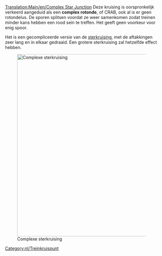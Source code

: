 [[Translation:Main/en/Complex Star Junction]]
{{en/-}}{{kruispuntenmenu/Nl}}
Deze kruising is oorspronkelijk verkeerd aangeduid als een '''complex rotonde''', of CRAB, ook al is er geen rotondelus. De sporen splitsen voordat ze weer samenkomen zodat treinen minder kans hebben een rood sein te treffen. Het geeft geen voorkeur voor enig spoor.

Het is een gecompliceerde versie van de [[Main/nl/Sterkruising|sterkruising]], met de aftakkingen zeer lang en in elkaar gedraaid. Een grotere sterkruising zal hetzelfde effect hebben.

[[File:en/Lgroundabout.png|none|thumb|600px|Complexe sterkruising]]

{{Template:Kruispuntcriteria/Nl|Kostbaar|3|0|1|1|1|1|0|0|0|0|0||Defecte treien hebben alleen effect op dat ene spoor.|
*Handelt een groot aantal treinen in een keer af.
*Heeft een groot ruimtebeslag.
}}

[[Category:nl/Treinkruispunt]]